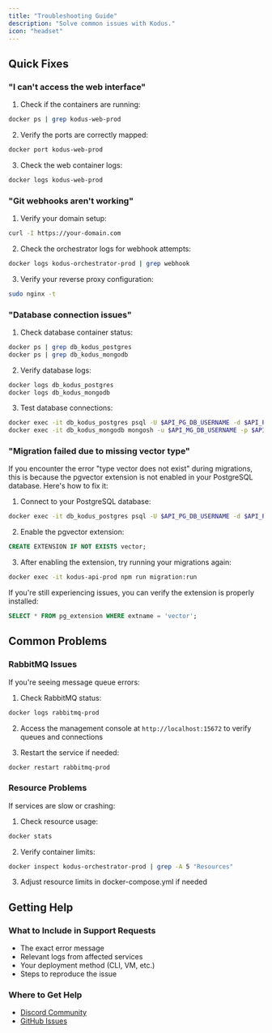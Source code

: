 ```yaml
---
title: "Troubleshooting Guide"
description: "Solve common issues with Kodus."
icon: "headset"
---
```


## Quick Fixes

### "I can't access the web interface"

1. Check if the containers are running:

```bash
docker ps | grep kodus-web-prod
```

2. Verify the ports are correctly mapped:

```bash
docker port kodus-web-prod
```

3. Check the web container logs:

```bash
docker logs kodus-web-prod
```

### "Git webhooks aren't working"

1. Verify your domain setup:

```bash
curl -I https://your-domain.com
```

2. Check the orchestrator logs for webhook attempts:

```bash
docker logs kodus-orchestrator-prod | grep webhook
```

3. Verify your reverse proxy configuration:

```bash
sudo nginx -t
```

### "Database connection issues"

1. Check database container status:

```bash
docker ps | grep db_kodus_postgres
docker ps | grep db_kodus_mongodb
```

2. Verify database logs:

```bash
docker logs db_kodus_postgres
docker logs db_kodus_mongodb
```

3. Test database connections:

```bash
docker exec -it db_kodus_postgres psql -U $API_PG_DB_USERNAME -d $API_PG_DB_DATABASE
docker exec -it db_kodus_mongodb mongosh -u $API_MG_DB_USERNAME -p $API_MG_DB_PASSWORD
```

### "Migration failed due to missing vector type"

If you encounter the error "type vector does not exist" during migrations, this is because the pgvector extension is not enabled in your PostgreSQL database. Here's how to fix it:

1. Connect to your PostgreSQL database:

```bash
docker exec -it db_kodus_postgres psql -U $API_PG_DB_USERNAME -d $API_PG_DB_DATABASE
```

2. Enable the pgvector extension:

```sql
CREATE EXTENSION IF NOT EXISTS vector;
```

3. After enabling the extension, try running your migrations again:

```bash
docker exec -it kodus-api-prod npm run migration:run
```

If you're still experiencing issues, you can verify the extension is properly installed:

```sql
SELECT * FROM pg_extension WHERE extname = 'vector';
```

## Common Problems

### RabbitMQ Issues

If you're seeing message queue errors:

1. Check RabbitMQ status:

```bash
docker logs rabbitmq-prod
```

2. Access the management console at `http://localhost:15672` to verify queues and connections

3. Restart the service if needed:

```bash
docker restart rabbitmq-prod
```

### Resource Problems

If services are slow or crashing:

1. Check resource usage:

```bash
docker stats
```

2. Verify container limits:

```bash
docker inspect kodus-orchestrator-prod | grep -A 5 "Resources"
```

3. Adjust resource limits in docker-compose.yml if needed

## Getting Help

### What to Include in Support Requests

- The exact error message
- Relevant logs from affected services
- Your deployment method (CLI, VM, etc.)
- Steps to reproduce the issue

### Where to Get Help

- [Discord Community](https://discord.gg/TFZBRk9fT6)
- [GitHub Issues](https://github.com/kodustech/kodus-installer/issues)
